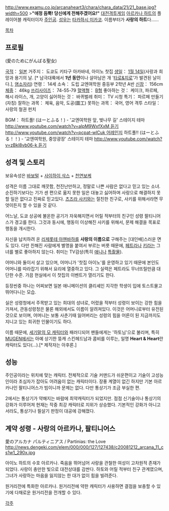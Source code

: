 {{{+1 愛乃はぁと / Heart Aino }}}
http://www.examu.co.jp/arcanaheart3/chara/chara_data/21/21_base.jpg?width=500
>'''"애정 듬뿍! 당신에게 전해주겠어요!"'''
[[대전격투게임]] [[아르카나 하트]]의 플레이어블 캐릭터이자 [[주인공]]. [[성우]]는 [[타카하시 미카코]]. 이름부터가 '''사랑의 하트'''다……

[[목차]]

== 프로필 ==
{{{+1 「사랑을 위해 힘내는 성녀」}}} (愛のためにがんばる聖女)

[[국적]]： [[일본]]
거주지： 도쿄도 키타구 아카바네, 아이노 찻집
[[생일]]： [[1월 14일]](사랑과 희망과 용기의 날. [* 남극대륙에서 '''1년 동안'''이나 살아남은 개 '[http://ja.wikipedia.org/wiki/%E3%82%BF%E3%83%AD%E3%81%A8%E3%82%B8%E3%83%AD 타로&지로]'가 발견된 날이다.], [[염소자리]])
연령： 14세
소속： 도립 교엔여학원 중등부 2학년 A반
[[신장]]： 156cm
[[체중]]： 46kg
[[쓰리사이즈]]： 74-55-79
[[혈액형]]： [[B형]]
좋아하는 것： 케이크, 파르페, 해시 라이스, 개, 고양이
싫어하는 것： 바퀴벌레
취미： TV 시청
특기： 파르페 만들기 (자칭)
잘하는 과목： 체육, 음악, 도공(圖工)
못하는 과목： 국어, 영어
격투 스타일： 사랑의 철권 펀치

BGM：
하트풀! (はーとふる！) - '교엔여학원 앞, 벚나무 길' 스테이지 테마 [[http://www.youtube.com/watch?v=alpM9WxfXxM 듣기]] [[http://www.youtube.com/watch?v=pcpat-wlCuk 어레인지]]
하트풀!! (はーとふる！！) - '교엔여학원, 중앙광장' 스테이지 테마 [[http://www.youtube.com/watch?v=zBkl8vb06-k 듣기]]

== 성격 및 스토리 ==
보유속성은 [[바보털]] + [[사이하이 삭스]] + [[천연|천연보케]]

성격은 이름 그대로 깨끗함, 천진난만하고, 정말로 나쁜 사람은 없다고 믿고 있는 소녀. 순진하기보다는 기가 센 편으로 옮지 못한 일은 대놓고 싫어하며 사랑으로 해결하지 못할 일은 없다고 진짜로 믿고있다. [[츠즈라 사키]]와는 절친한 친구로, 사키를 위해서라면 무엇이든지 할 수 있을 것 같다.

어느날, 도쿄 상공에 불온한 공기가 자욱해지면서 어릴 적부터의 친구인 성령 팔티니어스가 경고를 한다. 그것과 동시에, 행동이 이상해진 사키를 위해서, 문제 해결을 목표로 행동을 개시한다.

자신을 납치하려 온 [[리제롯테 아헨바하]]를 '''사랑의 이름으로''' 구해주는 [대인배]스러운 면도 있다. 다만 친해진 사람에게 별명을 붙여서 부르는 버릇 때문에, [[페트라 요한나 라게르크비스트|페트라]]나 [[다이도우지 키라|키라]]는 그녀를 별로 좋아하지 않는다. 취미는 TV감상(특히 [[애니]]나 [[특촬물]]).

어머니와 둘이서 살고 있으며, 어머니가 '찻집 아이노'를 운영하고 있기 때문에 본인도 어머니를 따라잡기 위해서 요리에 열중하고 있다. 그 실력은 페트라도 무너뜨릴만큼 대단한 수준. 가끔 현실에서 이 찻집의 이벤트가 열리기도 한다.

등장씬중 하나는 어찌보면 일본 애니메이션의 클리셰인 지각한 학생이 입에 토스트물고 뛰어다니는 모습. 

실은 성령청에서 주목받고 있는 희대의 성녀로, 어렸을 적부터 성령이 보이는 강한 힘을 가져서, 관동성령청은 물론 해외에서도 이름이 알려져있다. 이것은 어머니로부터 유전된 것으로 보이며, 어머니는 보통 사춘기때 잃어버리는 성령의 힘을 어른이 된 지금까지도 지니고 있는 희귀한 인물이기도 하다. 

이름 때문에, [[하트(북두의 권)|세기말의 모 캐릭터]]와 패러디되어 팬들에게는 '하토님'으로 불리며, 특히 [[MUGEN]]에서는 아예 상기한 뚱캐 스킨헤드남과 콤비를 이루는, 일명 '''Heart & Heart'''란 캐릭터도 있다(…).[* 제작자는 아후론.]

== 성능 ==
주인공이라는 위치에 맞는 캐릭터. 전체적으로 기술 커맨드가 쉬운편이고 기술이 고성능 인이라 초심자가 잡아도 어려움이 없는 캐릭터이다. 장풍 계열이 없긴 하지만 기본 아르카나인 팔티니어스가 빔이니까 문제는 없다. 다만 통상기가 조금 부실한 편.

2에서는 통상기가 약해지는 바람에 최약캐릭터가 되었지만. 점점 신기술이나 통상기의 강화가 이루어져 현재는 작중 최강 캐릭터로 지위가 상승했다. 기본적인 강화가 아니고서라도, 통상기나 필살기 판정이 대공에 강해졌다.

== 계약 성령 - 사랑의 아르카나, 팔티니어스 ==
愛のアルカナ パルティニアス / Partinias: the Love
http://news.dengeki.com/elem/000/000/127/127438/c20081212_arcana_11_cs1w1_290x.jpg

아이노 하트의 수호 아르카나. 죽음을 뛰어넘어 사랑을 관철한 여성이 고차원적 존재가 되었다. 사랑이 충만한 빛으로 대전상대를 감싼다. 하토와 어릴 적부터 친구 관계였으며, 그녀가 사랑하는 마음을 잃지않는 한 대가 없이 힘을 빌려준다.

원거리전에 특화한 아르카나. 원거리전에 약한 캐릭터가 사용하면 결점을 보충할 수 있기에 다채로운 원거리전을 전개할 수 있다.

[[각주]]
